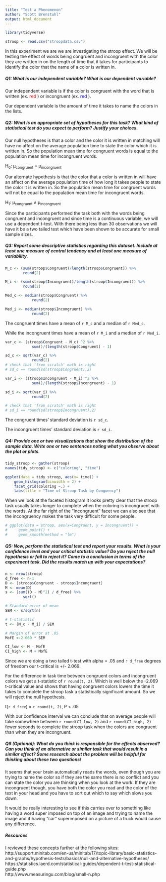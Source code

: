 ```yaml
---
title: "Test a Phenomenon"
author: "Scott Brenstuhl"
output: html_document
---
```



```r
library(tidyverse)

stroop <- read.csv("stroopdata.csv")

```


In this experiment we are we are investigating the stroop effect. We will be
testing the effect of words being congruent and incongruent with the color they
are written in on the length of time that it takes for participants to identify
the color that the name of a color is written in.

##### Q1: What is our independent variable? What is our dependent variable?

Our independent variable is if the color is congruent with the word that is
written (ex. <font color = "red"> red </font>) or incongruent (ex. 
<font color = "blue"> red </font>).

Our dependent variable is the amount of time it takes to name the colors in the
lists.

##### Q2: What is an appropriate set of hypotheses for this task? What kind of statistical test do you expect to perform? Justify your choices.

Our null hypotheses is that a color and the color it is written in matching will
have no affect on the average population time to state the color which it is 
written in. So the population mean time for congruent words is equal to the
population mean time for incongruent words.

H<sub>0</sub>: μ<sub>congruent</sub> = μ<sub>incongruent</sub>

Our alternate hypothesis is that the color that a color is written in will have
an affect on the average population time of how long it takes people to state 
the color it is written in. So the population mean time for congruent words will
not be equal to the population mean time for incongruent words.

H<sub>1</sub>: μ<sub>congruent</sub> ≠ μ<sub>incongruent</sub>

Since the participants performed the task both with the words being congruent 
and incongruent and since time is a continuous variable, we will use a 
dependent t-test. With there being less than 30 observations we will have it be 
a two tailed test which have been shown to be accurate for small sample sizes.


##### Q3: Report some descriptive statistics regarding this dataset. Include at least one measure of central tendency and at least one measure of variability.

```r
M_c <- (sum(stroop$Congruent)/length(stroop$Congruent)) %>%
        round(2)

M_i <- (sum(stroop$Incongruent)/length(stroop$Incongruent)) %>%
        round(2)

Med_c <- median(stroop$Congruent) %>%
            round(2)

Med_i <- median(stroop$Incongruent) %>%
            round(2)

```

The congruent times have a mean of ```r M_c``` and a median of ```r Med_c```.

While the incongruent times have a mean of ```r M_i``` and a median of 
```r Med_i```. 


```r
var_c <- (stroop$Congruent - M_c) ^2 %>%
            sum()/(length(stroop$Congruent) - 1) 

sd_c <- sqrt(var_c) %>%
            round(2)
# check that 'from scratch' math is right
# sd_c == round(sd(stroop$Congruent),2)

var_i <- (stroop$Incongruent - M_i) ^2 %>%
            sum()/(length(stroop$Incongruent) - 1) 

sd_i <- sqrt(var_i) %>%
            round(2)

# check that 'from scratch' math is right
# sd_i == round(sd(stroop$Incongruent),2)
```

The congruent times' standard deviation is ```r sd_c```.

The incongruent times' standard deviation is ```r sd_i```.

##### Q4: Provide one or two visualizations that show the distribution of the sample data. Write one or two sentences noting what you observe about the plot or plots.

```r
tidy_stroop <- gather(stroop)
names(tidy_stroop) <- c("coloring", "time")

ggplot(data = tidy_stroop, aes(x= time)) +
    geom_histogram(binwidth = 2) +
    facet_grid(coloring ~.) +
    labs(title = "Time of Stroop Task by Conguency")
```

When we look at the faceted histogram it looks pretty clear that the stroop task
usually takes longer to complete when the coloring is incongruent with the
words. At the far right of the "Incongruent" facet we can also see that the 
incongruency makes the task very difficult for some people.

```r
# ggplot(data = stroop, aes(x=Congruent, y = Incongruent)) +
#     geom_point() +
#     geom_smooth(method = "lm")

```


##### Q5: Now, perform the statistical test and report your results. What is your confidence level and your critical statistic value? Do you reject the null hypothesis or fail to reject it? Come to a conclusion in terms of the experiment task. Did the results match up with your expectations?



```r
n <- nrow(stroop)
d_free <- n-1
D <- (stroop$Congruent - stroop$Incongruent)
M <- mean(D)
s <- (sum((D - M)^2) / d_free) %>%
        sqrt()

# Standard error of mean
SEM <- s/sqrt(n)

# t-statistic
t <- (M_c - M_i) / SEM

# Margin of error at .05
MofE <-2.069 * SEM

CI_low <- M - MofE
CI_high <- M + MofE

```

Since we are doing a two tailed t-test with alpha = .05 and ```r d_free``` 
degrees of freedom our t-critical is +/- 2.069.

For the difference in task time between congruent colors and incongruent colors 
we get a t-statistic of ```r round(t, 2) ```. Which is well below the -2.069 
t-critical value and shows that having congruent colors lowers the time it takes
to complete the stroop task a statistically significant amount. So we will 
reject the null hypothesis.

t(```r d_free```) = ```r round(t, 2)```, P < .05 

With our confidence interval we can conclude that on average people will
take somewhere between ```r round(CI_low, 2) ```  and ```r round(CI_high, 2)``` 
fewer seconds to complete the stroop task when the colors are congruent than
when they are incongruent.


##### Q6 (Optional): What do you think is responsible for the effects observed? Can you think of an alternative or similar task that would result in a similar effect? Some research about the problem will be helpful for thinking about these two questions!

It seems that your brain automatically reads the words, even though you are 
trying to name the color so if they are the same there is no conflict and you
can state the color you are thinking when you look at the work. If they are 
incongruent though, you have both the color you read and the color of the text
in your head and you have to sort out which to say which slows you down. 

It would be really interesting to see if this carries over to something like 
having a word super imposed on top of an image and trying to name the image and
if having "car" superimposed on a picture of a truck would cause any difference.



##### Resources
I reviewed these concepts further at the following sites:  
http://support.minitab.com/en-us/minitab/17/topic-library/basic-statistics-and-graphs/hypothesis-tests/basics/null-and-alternative-hypotheses/  
https://statistics.laerd.com/statistical-guides/dependent-t-test-statistical-guide.php  
http://www.measuringu.com/blog/small-n.php

